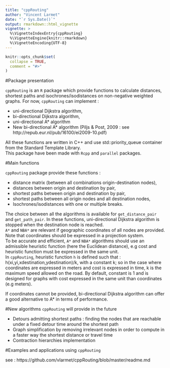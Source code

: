 ---
title: "cppRouting"
author: "Vincent Larmet"
date: "`r Sys.Date()`"
output: rmarkdown::html_vignette
vignette: >
  %\VignetteIndexEntry{cppRouting}
  %\VignetteEngine{knitr::rmarkdown}
  %\VignetteEncoding{UTF-8}
---

```{r setup, include=FALSE}
knitr::opts_chunk$set(
  collapse = TRUE,
  comment = "#>"
)
```

#Package presentation

`cppRouting` is an `R` package which provide functions to calculate distances, shortest paths and isochrones/isodistances on non-negative weighted graphs. 
For now, `cppRouting` can implement :  
  
  - uni-directional Dijkstra algorithm,
  - bi-directional Dijkstra algorithm,
  - uni-directional A* algorithm  
  - New bi-directional A* algorithm (Piljs & Post, 2009 : see http://repub.eur.nl/pub/16100/ei2009-10.pdf)
   
All these functions are written in C++ and use std::priority_queue container from the Standard Template Library.  
This package have been made with `Rcpp` and `parallel` packages.


#Main functions
  
`cppRouting` package provide these functions :  
  
- distance matrix (between all combinations origin-destination nodes),  
- distances between origin and destination by pair,  
- shortest paths between origin and destination by pair,  
- shortest paths between all origin nodes and all destination nodes,  
- Isochrones/isodistances with one or multiple breaks.  
  
The choice between all the algorithms is available for `get_distance_pair` and `get_path_pair`. In these functions, uni-directional Dijkstra algorithm is stopped when the destination node is reached.  
`A*` and `NBA*` are relevant if geographic coordinates of all nodes are provided. Note that coordinates should be expressed in a projection system.  
To be accurate and efficient, `A*` and `NBA*` algorithms should use an admissible heuristic function (here the Euclidean distance), e.g cost and heuristic function must be expressed in the same unit.  
In `cppRouting`, heuristic function `h` is defined such that : h(xi,yi,xdestination,ydestination)/k, with a constant k; so in the case where coordinates are expressed in meters and cost is expressed in time, k is the maximum speed allowed on the road. By default, constant is 1 and is designed for graphs with cost expressed in the same unit than coordinates (e.g meters).  
  
If coordinates cannot be provided, bi-directional Dijkstra algorithm can offer a good alternative to A* in terms of performance.
  

#New algorithms `cppRouting` will provide in the future   
  
- Detours admitting shortest paths : finding the nodes that are reachable under a fixed detour time around the shortest path  
- Graph simplification by removing irrelevant nodes in order to compute in a faster way the  shortest distance or travel time  
- Contraction hierarchies implementation  

#Examples and applications using `cppRouting`  

see : https://github.com/vlarmet/cppRouting/blob/master/readme.md